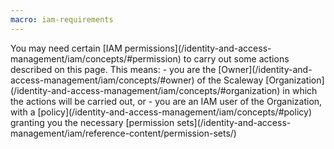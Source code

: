 ```yaml
---
macro: iam-requirements
---
```


<Message type="iam">
You may need certain [IAM permissions](/identity-and-access-management/iam/concepts/#permission) to carry out some actions described on this page. This means:
  - you are the [Owner](/identity-and-access-management/iam/concepts/#owner) of the Scaleway [Organization](/identity-and-access-management/iam/concepts/#organization) in which the actions will be carried out, or
  - you are an IAM user of the Organization, with a [policy](/identity-and-access-management/iam/concepts/#policy) granting you the necessary [permission sets](/identity-and-access-management/iam/reference-content/permission-sets/)
</Message>